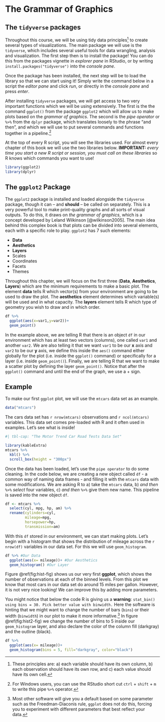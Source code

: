 # The Grammar of Graphics {#ggbasics}

## The `tidyverse` packages

Throughout this course, we will be using tidy data principles[^ggbasics-1] to create several types of visualizations. The main package we will use is the `tidyverse`, which includes several useful tools for data wrangling, analysis and visualization. The first step then is to install the package! You can do this from the packages vignette in *explorer pane* in RStudio, or by writing `install.packages("tidyverse")` into the *console pane*.

[^ggbasics-1]: These principles are: a) each variable should have its own column, b) each observation should have its own row, and c) each value should have its own cell.  

Once the package has been installed, the next step will be to load the library so that we can start using it! Simply write the command below in a script the *editor pane* and click *run*, or directly in the *console pane* and press *enter*.

After installing `tidyverse` packages, we will get access to two very important functions which we will be using extensively. The first is the the command `ggplot()` from the package `ggplot2` which will allow us to make plots based on the *grammar of graphics*. The second is the *pipe operator* or `%>%` from the `dplyr` package, which translates loosely to the phrase "and then", and which we will use to put several commands and functions together in a pipeline.[^ggbasics-2]

[^ggbasics-2]: For Windows users, you can use the RStudio short cut `ctrl` + `shift` + `m` to write this pipe `%>%` operator.

At the top of every R script, you will see the libraries used. For almost every chapter of this book we will use the two libraries below. **IMPORTANT:** *every time you start a new R script or session, you must call on these libraries* so R knows which commands you want to use!

```r
library(ggplot2)
library(dplyr)
```

## The `ggplot2` Package

The `ggplot2` package is installed and loaded alongside the `tidyverse` package, though it can -- and **should** -- be called on separately. This is a very powerful tool to make print-quality graphs and all sorts of visual outputs. To do this, it draws on *the grammar of graphics*, which is a concept developed by Leland Wilkinson [@wilkinson2005]. The main idea behind this complex book is that plots can be divided into several elements, each with a specific role to play. `ggplot2` has 7 such elements:

-   **Data**
-   **Aesthetics**
-   **Layers**
-   Scales
-   Coordinates
-   Facets
-   Themes

Throughout this chapter, we will focus on the first three (**Data**, **Aesthetics**, **Layers**) which are the minimum requirements to make a basic plot. The element **data** tells R which vector(s) from your environment are going to be used to draw the plot. The **aesthetics** element determines which variable(s) will be used and in what capacity. The **layers** element tells R which type of geometry you wish to draw and in which order.

```r
df %>% 
  ggplot(aes(x=var1,y=var2))+
  geom_point()
```

In the example above, we are telling R that there is an object `df` in our environment which has at least two vectors (columns), one called `var1` and another `var2`. We are also telling it that we want `var1` to be our **x** axis and `var2` to be our **y** axis, we define this inside the `aes()` command either globally for the plot (i.e. inside the `ggplot()` command) or specifically for a layer (i.e. inside `geom_point()`). Finally, we are telling R that we want to make a scatter plot by defining the layer `geom_point()`. Notice that after the `ggplot()` command and until the end of the graph, we use a $+$ sign.

## Example

To make our first `ggplot` plot, we will use the `mtcars` data set as an example.

```r
data("mtcars")
```

The cars data set has `r nrow(mtcars)` observations and `r ncol(mtcars)` variables. This data set comes pre-loaded with R and it often used in examples. Let's see what is inside!

```r
#| tbl-cap: "The Motor Trend Car Road Tests Data Set"

library(kableExtra)
mtcars %>% 
  kbl() %>% 
  scroll_box(height = "300px")
```

Once the data has been loaded, let's use the `pipe operator` to do some cleaning. In the code below, we are creating a new object called `df` - a common way of naming data frames - and filling it with the `mtcars` data with some modifications. We are asking R to a) take the `mtcars` data, b) *and then* `%>%` *select* four variables, c) *and then* `%>%` give them new name. This pipeline is saved into the new object `df`.

```r
df <- mtcars %>% 
  select(cyl, mpg, hp, am) %>% 
  rename(cylinders=cyl,
         mileage=mpg,
         horsepower=hp,
         transmission=am) 
```

With this `df` stored in our environment, we can start making plots. Let's begin with a histogram that shows the distribution of mileage across the `r nrow(df)` variables in our data set. For this we will use `geom_histogram`.

```r
df %>% #Our Data 
  ggplot(aes(x= mileage))+ #Our Aesthetics
  geom_histogram() #Our Layer
```

Figure \@ref(fig:hist-fig) shows us our very first **ggplot**, which shows the number of observations at each of the binned levels. From this plot we know that most cars in our data set do around 15 miles per gallon. However, it is not very nice looking! We can improve this by adding more parameters.

You might notice that below the code R is giving us a **warning**: `stat_bin() using bins = 30. Pick better value with binwidth.` Here the software is hinting that we might want to change the number of bars (`bins`) or their width (`binwidth`) in our plot to make it more informative.[^ggbasics-3] In figure \@ref(fig:hist2-fig) we change the number of bins to 5 inside our `geom_histogram` layer, and also declare the color of the column fill (darkgray) and the outline (black).

[^ggbasics-3]: Most other software will give you a default based on some parameter such as the Freedman-Diaconis rule, `ggplot` does not do this, forcing you to experiment with different parameters that best reflect your data.

```r
df %>% 
  ggplot(aes(x= mileage))+ 
  geom_histogram(bins = 5, fill="darkgray", color="black") 
```

<!-- ## Choosing the Right Plot -->

<!-- There are many `geoms` available in the `ggplot2` package and the many other packages that interact with it. The choice of which one to use largely depends on two questions: a) what are you trying to communicate?, and b) what type of variable(s) do you want to show? -->

<!-- ```{r flow-fig, fig.align='center', fig.asp=.75, fig.cap="Some plot options based on variables types", out.width='80%', out.height='70%', echo=FALSE, message=FALSE, warning=FALSE} -->
<!-- DiagrammeR::grViz("digraph flowchart { -->

<!--       #General Layout Parameters -->
<!--       graph[overlap=T,  -->
<!--       ranksep = 0.2] -->

<!--       # Top Node -->
<!--       node [fontname = Helvetica, shape = plaintext] -->
<!--       q [label = 'What type of variable(s) are you working with?', fontsize = 25] -->

<!--       # Variable Nodes -->
<!--       node [fontname = Helvetica, shape = folder, style=filled, fillcolor=linen]     -->
<!--       n [label = 'One Numeric \n Variable'] -->
<!--       c [label = 'One Categorical \n Variable'] -->
<!--       nn [label = 'Two Numeric \n Variables'] -->
<!--       cc [label = 'Two Categorical \n Variables'] -->
<!--       nc [label = 'One Numeric \n One Categorical'] -->
<!--       v3 [label = 'Three+ \n Variables'] -->

<!--       # Plot Nodes -->
<!--       node [fontname = Helvetica, shape = cylinder, style=filled, fillcolor=khaki1]           -->
<!--       hist [label = 'Histogram'] -->
<!--       dens [label = 'Density \n Plot'] -->
<!--       box [label = 'Boxplot'] -->
<!--       violin [label = 'Violin \n Plot'] -->
<!--       node [fontname = Helvetica, shape = cylinder, style=filled, fillcolor=snow3] -->
<!--       bubble [label = 'Bubble \n Plot'] -->
<!--       line [label = 'Line \n Plot'] -->
<!--       node [fontname = Helvetica, shape = cylinder, style=filled, fillcolor=rosybrown2] -->
<!--       bar [label = 'Bar \n Plot'] -->
<!--       tree [label = 'Tree \n Map'] -->
<!--       node [fontname = Helvetica, shape = cylinder, style=filled, fillcolor=skyblue2] -->
<!--       point [label = 'Scatter \n Plot'] -->
<!--       area [label = 'Area \n Plot'] -->

<!--       # edge general parameters -->
<!--       edge[minlen = 2] -->
<!--       q -> n; -->
<!--       q -> c; -->
<!--       q -> nn; -->
<!--       q -> cc; -->
<!--       q -> nc; -->
<!--       q -> v3; -->
<!--       n -> hist; -->
<!--       n -> dens; -->
<!--       nc -> box; -->
<!--       nc -> violin; -->
<!--       c -> bar; -->
<!--       c -> tree; -->
<!--       cc -> tree; -->
<!--       cc -> bar; -->
<!--       nn -> point; -->
<!--       nn -> line; -->
<!--       v3 -> area; -->
<!--       v3 -> point; -->
<!--       v3 -> bubble; -->

<!--       # rank of nodes for better display -->
<!--       {rank = min; q} -->
<!--       {rank = same; n; c} -->
<!--       {rank = same; nn; cc; nc} -->
<!--       } -->
<!--       ", height =  250, width = 750)  -->
<!-- ``` -->

<!-- Figure ABOVE shows some of the possible plot choices based on the type of variables that you are working with. This is by no means a comprehensive menu of plotting options. For more `geoms` and when to use them, check out [from Data to Viz](https://www.data-to-viz.com/#explore). -->
